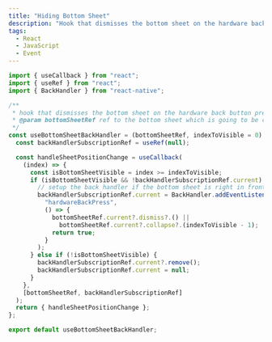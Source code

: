 ```yaml
---
title: "Hiding Bottom Sheet"
description: "Hook that dismisses the bottom sheet on the hardware back button press if it is visible"
tags:
  - React
  - JavaScript
  - Event
---
```


```jsx
import { useCallback } from "react";
import { useRef } from "react";
import { BackHandler } from "react-native";

/**
 * hook that dismisses the bottom sheet on the hardware back button press if it is visible
 * @param bottomSheetRef ref to the bottom sheet which is going to be closed/dismissed on the back press
 */
const useBottomSheetBackHandler = (bottomSheetRef, indexToVisible = 0) => {
  const backHandlerSubscriptionRef = useRef(null);

  const handleSheetPositionChange = useCallback(
    (index) => {
      const isBottomSheetVisible = index >= indexToVisible;
      if (isBottomSheetVisible && !backHandlerSubscriptionRef.current) {
        // setup the back handler if the bottom sheet is right in front of the user
        backHandlerSubscriptionRef.current = BackHandler.addEventListener(
          "hardwareBackPress",
          () => {
            bottomSheetRef.current?.dismiss?.() ||
              bottomSheetRef.current?.collapse?.(indexToVisible - 1);
            return true;
          }
        );
      } else if (!isBottomSheetVisible) {
        backHandlerSubscriptionRef.current?.remove();
        backHandlerSubscriptionRef.current = null;
      }
    },
    [bottomSheetRef, backHandlerSubscriptionRef]
  );
  return { handleSheetPositionChange };
};

export default useBottomSheetBackHandler;
```
